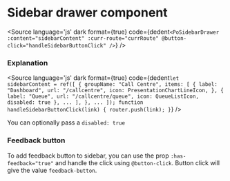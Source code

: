 # Sidebar drawer component




<Meta title="Shell/Sidebar Drawer" component={PoSidebarDrawer} />

<Description of={PoSidebarDrawer} />

<Canvas withToolbar>
<Story id="shell-sidebar-drawer--sidebar-drawer" />
</Canvas>

<Source
  language='js'
  dark
  format={true}
  code={dedent`
    <PoSidebarDrawer
        :content="sidebarContent"
        :curr-route="currRoute"
        @button-click="handleSidebarButtonClick"
        />
  `}
/>

### Explanation

<ArgsTable of={PoSidebarDrawer} />

<Source
  language='js'
  dark
  format={true}
  code={dedent`
    let sidebarContent = ref([
      {
        groupName: "Call Centre",
        items: [
          {
            label: "Dashboard",
            url: "/callcentre",
            icon: PresentationChartLineIcon,
          },
          {
            label: "Queue",
            url: "/callcentre/queue",
            icon: QueueListIcon,
            disabled: true
          },
          ...
        ],
      },
      ...
    ]);
    function handleSidebarButtonClick(link) {
        router.push(link);
    }
  `}
/>

You can optionally pass a `disabled: true`

### Feedback button
To add feedback button to sidebar, you can use the prop `:has-feedback="true"` and handle the click using `@button-click`. Button click will give the value `feedback-button`.
